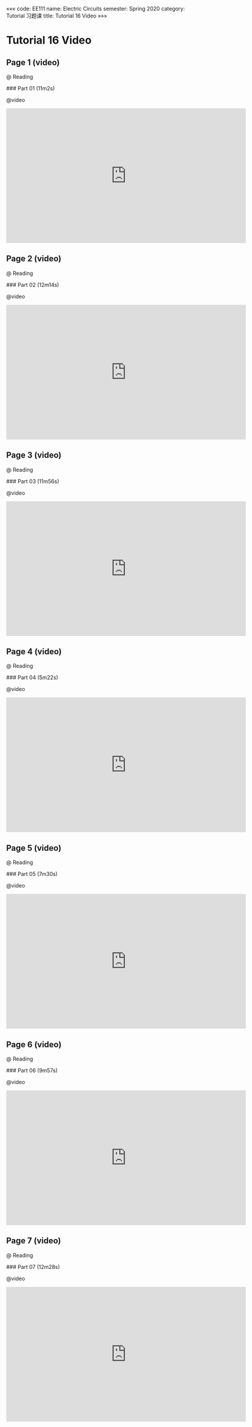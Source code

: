 «««
code: EE111
name: Electric Circuits
semester: Spring 2020
category: Tutorial 习题课
title: Tutorial 16 Video
»»»

# Tutorial 16 Video

## Page 1 (video)

@ Reading

<div class="markdown-body">
### Part 01 (11m2s)
</div>

@video

<iframe src="https://watchsb.com/e/jpfjzcye9xyf.html" frameborder=0 marginwidth=0 marginheight=0 scrolling=no width=640 height=360 allowfullscreen></iframe>


## Page 2 (video)

@ Reading

<div class="markdown-body">
### Part 02 (12m14s)
</div>

@video

<iframe src="https://watchsb.com/e/o3pirfjbieg7.html" frameborder=0 marginwidth=0 marginheight=0 scrolling=no width=640 height=360 allowfullscreen></iframe>


## Page 3 (video)

@ Reading

<div class="markdown-body">
### Part 03 (11m56s)
</div>

@video

<iframe src="https://watchsb.com/e/kqmszvrf8spm.html" frameborder=0 marginwidth=0 marginheight=0 scrolling=no width=640 height=360 allowfullscreen></iframe>


## Page 4 (video)

@ Reading

<div class="markdown-body">
### Part 04 (5m22s)
</div>

@video

<iframe src="https://watchsb.com/e/pjxznlqh5r95.html" frameborder=0 marginwidth=0 marginheight=0 scrolling=no width=640 height=360 allowfullscreen></iframe>


## Page 5 (video)

@ Reading

<div class="markdown-body">
### Part 05 (7m30s)
</div>

@video

<iframe src="https://watchsb.com/e/1u1e0u87wvla.html" frameborder=0 marginwidth=0 marginheight=0 scrolling=no width=640 height=360 allowfullscreen></iframe>


## Page 6 (video)

@ Reading

<div class="markdown-body">
### Part 06 (9m57s)
</div>

@video

<iframe src="https://watchsb.com/e/c72pvglrtnsv.html" frameborder=0 marginwidth=0 marginheight=0 scrolling=no width=640 height=360 allowfullscreen></iframe>


## Page 7 (video)

@ Reading

<div class="markdown-body">
### Part 07 (12m28s)
</div>

@video

<iframe src="https://watchsb.com/e/bpq0gcpdaet8.html" frameborder=0 marginwidth=0 marginheight=0 scrolling=no width=640 height=360 allowfullscreen></iframe>


